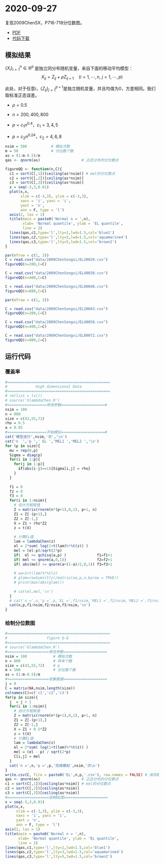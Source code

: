 # 2020-09-27

复现2009ChenSX，P716-718分位数图。

- [PDF](https://tang-jay.github.io/resources/HighDimen/3.pdf)
- [代码下载](codes/2009ChenSongxi)

## 模拟结果

$\{X_i\}_{i=1}^n \in \mathbb{R}^p$ 是独立同分布随机变量，来自下面的移动平均模型：
$$X_{ij}=Z_{ij}+\rho Z_{ij+1} \quad (i=1,\cdots,n,\ j=1,\cdots,p)$$

此处，对于任意$i$，$\{Z_{ij}\}_{j=1}^{p+1}$是独立随机变量，并且均值为0，方差相同。我们取标准正态误差。

- $\rho=0.5$
- $n = 200,400,800$

- $p=c_1n^{0.4}$，$c_1 = 3,4,5$
- $p=c_2n^{0.24}$，$c_2 = 4,6,8$


```r
nsim = 500           # 模拟次数
m = 50               # 分位数个数
as = (1:m-0.5)/m
qas <- qnorm(as)                   # 正态分布的分位数点

figureQQ <- function(n,C){
  c1 = sort(C[,1])[ceiling(as*nsim)] # mel的分位数点
  c2 = sort(C[,2])[ceiling(as*nsim)]
  c3 = sort(C[,3])[ceiling(as*nsim)]
  x = seq(-3,3,0.01)
  plot(x,x,
       xlim = c(-3,3), ylim = c(-3,3),
       xaxs = 'i', yaxs = 'i',
       yaxt = 'n',
       ann = F, type = 'l')
  axis(2, las = 1)
  title(main = paste0('Normal n = ',n),
        xlab= 'Normal quantile', ylab = 'EL quantile',
        line = 2)
  lines(qas,c1,type='l',lty=1,lwd=1.5,col='blue1')
  lines(qas,c2,type='l',lty=3,lwd=1.5,col='aquamarine4')
  lines(qas,c3,type='l',lty=5,lwd=1.5,col='brown2')
}
```


```r
par(mfrow = c(1, 3))
C = read.csv("data/2009ChenSongxi/EL20020.csv")
figureQQ(n=200,C=C)

C = read.csv("data/2009ChenSongxi/EL40030.csv")
figureQQ(n=400,C=C)

C = read.csv("data/2009ChenSongxi/EL80040.csv")
figureQQ(n=800,C=C)
```

```r
par(mfrow = c(1, 3))

C = read.csv("data/2009ChenSongxi/EL20043.csv")
figureQQ(n=200,C=C)

C = read.csv("data/2009ChenSongxi/EL40058.csv")
figureQQ(n=400,C=C)

C = read.csv("data/2009ChenSongxi/EL80072.csv")
figureQQ(n=800,C=C)
```

## 运行代码

### 覆盖率
```r
#===============================================
#             High dimensional Data             
#===============================================
# rm(list = ls()) 
# source('GlambdaChen.R')
#==================修改参数====================#
nsim = 100
n = 800
size = c(42,55,72)
rho = 0.5
a = 0.95
#==================开始模拟====================#
cat('模型进行',nsim,'次','\n')
cat('n  ','p ',' EL ','MEL1 ','MEL2 ','\n')
for (p in size){
  mu = rep(0,p)
  Sigma = diag(p) 
  for(i in 1:p){
    for(j in 1:p){
      if(abs(i-j)==1){Sigma[i,j] = rho}
    }
  }
  
  f1 = 0
  f2 = 0
  f3 = 0
  for(i in 1:nsim){
    # 估计方程赋值
    Z = matrix(rnorm(n*(p+1),0,1), p+1, n)
    Z1 = Z[-(p+1),]
    Z2 = Z[-1,]
    X = Z1 + rho*Z2
    z = t(X)
    
    # 计算EL值
    lam = lambdaChen(z)
    el = 2*sum( log(1+t(lam)%*%t(z)) )
    mel = (el-p)/sqrt(2*p)
    if(  el <= qchisq(a,p) )              f1=f1+1
    if( mel <= qnorm(a,0,1))              f2=f2+1
    if( abs(mel) <= qnorm(a+(1-a)/2,0,1)) f3=f3+1
    
    # aa=1+t(lam)%*%t(z)
    # glam=rowSums(t(z)/matrix(aa,p,n,byrow = TRUE))
    # print(max(abs(glam)))
    
    # cat(el,mel,'\n')
  }
  # cat('n =',n,'p =',p,'EL =',f1/nsim,'MEL1 =',f2/nsim,'MEL2 =',f3/nsim,'\n')
  cat(n,p,f1/nsim,f2/nsim,f3/nsim,'\n')
}
```

### 绘制分位数图

```r
#===============================================
#                  figure Q-Q             
#===============================================
# source('GlambdaChen.R')
#===================修改参数====================
nsim = 100            # 模拟次数
n = 800               # 样本个数
size = c(42,55,72)    # p
m = 100               # 分位数个数
as = (1:m-0.5)/m
#===================收集数据====================
j = 0
C = matrix(NA,nsim,length(size))
colnames(C)=c('c1','c2','c3')
for(p in size){
  j  = j + 1
  for(i in 1:nsim){
    # 估计方程赋值
    Z = matrix(rnorm(n*(p+1),0,1), p+1, n)
    Z1 = Z[-(p+1),]
    Z2 = Z[-1,]
    X = Z1 + 0.5*Z2
    z = t(X)
    # 计算EL值
    lam = lambdaChen(z)
    el = 2*sum( log(1+t(lam)%*%t(z)) )
    mel = (el - p) / sqrt(2*p)
    C[i,j] = mel 
  }
  cat('n =',n,'p =',p,'完成模拟',nsim,'次\n')
}
write.csv(C, file = paste0('EL',n,p,'.csv'), row.names = FALSE) # 保存数据 
qas <- qnorm(as)                   # 正态分布的分位数点
c1 = sort(C[,1])[ceiling(as*nsim)] # mel的分位数点
c2 = sort(C[,2])[ceiling(as*nsim)]
c3 = sort(C[,3])[ceiling(as*nsim)]
#===================绘制QQ图====================
x = seq(-3,3,0.01)
plot(x,x,
     xlim = c(-3,3), ylim = c(-3,3),
     xaxs = 'i', yaxs = 'i',
     yaxt = 'n',
     ann = F, type = 'l')
axis(2, las = 1)
title(main = paste0('Normal n = ',n),
      xlab= 'Normal quantile', ylab = 'EL quantile',
      line = 2)
lines(qas,c1,type='l',lty=1,lwd=1.5,col='blue1')
lines(qas,c2,type='l',lty=3,lwd=1.5,col='aquamarine4')
lines(qas,c3,type='l',lty=5,lwd=1.5,col='brown2')


```









